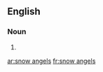 ==English==

===Noun===
{{head|en|head=[[snow]] [[angels]]}}

# {{plural of|snow angel}}

[[ar:snow angels]]
[[fr:snow angels]]